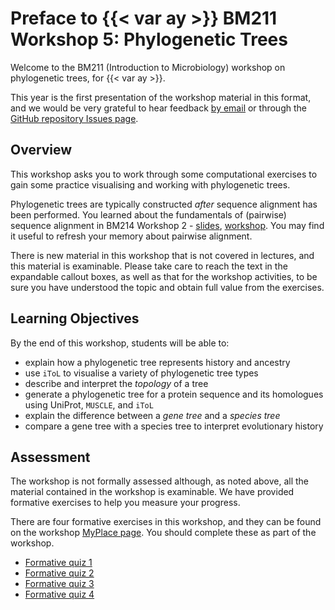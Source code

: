# Preface to {{< var ay >}} BM211 Workshop 5: Phylogenetic Trees {.unnumbered}

Welcome to the BM211 (Introduction to Microbiology) workshop on phylogenetic trees, for {{< var ay >}}.

This year is the first presentation of the workshop material in this format, and we would be very grateful to hear feedback [by email](mailto:{{< var admin.email >}}) or through the [GitHub repository Issues page]({{< var github.issues >}}).

## Overview

This workshop asks you to work through some computational exercises to gain some practice visualising and working with phylogenetic trees.

::: { .callout-note }
Phylogenetic trees are typically constructed _after_ sequence alignment has been performed. You learned about the fundamentals of (pairwise) sequence alignment in BM214 Workshop 2 -  [slides](https://classes.myplace.strath.ac.uk/mod/resource/view.php?id=1956504), [workshop](https://sipbs-compbiol.github.io/BM214-Workshop-2/). You may find it useful to refresh your memory about pairwise alignment.
:::

::: { .callout-warning title="Important Note" }
There is new material in this workshop that is not covered in lectures, and this material is examinable. Please take care to reach the text in the expandable callout boxes, as well as that for the workshop activities, to be sure you have understood the topic and obtain full value from the exercises.
:::

## Learning Objectives

By the end of this workshop, students will be able to:

- explain how a phylogenetic tree represents history and ancestry
- use `iToL` to visualise a variety of phylogenetic tree types
- describe and interpret the _topology_ of a tree
- generate a phylogenetic tree for a protein sequence and its homologues using UniProt, `MUSCLE`, and `iToL`
- explain the difference between a _gene tree_ and a _species tree_
- compare a gene tree with a species tree to interpret evolutionary history

## Assessment

The workshop is not formally assessed although, as noted above, all the material contained in the workshop is examinable. We have provided formative exercises to help you measure your progress.

::: { .callout-important }
There are four formative exercises in this workshop, and they can be found on the workshop [MyPlace page]({{< var myplace.bm211 >}}). You should complete these as part of the workshop.

- [Formative quiz 1]({{< var myplace.quiz1 >}})
- [Formative quiz 2]({{< var myplace.quiz2 >}})
- [Formative quiz 3]({{< var myplace.quiz3 >}})
- [Formative quiz 4]({{< var myplace.quiz4 >}})
:::

